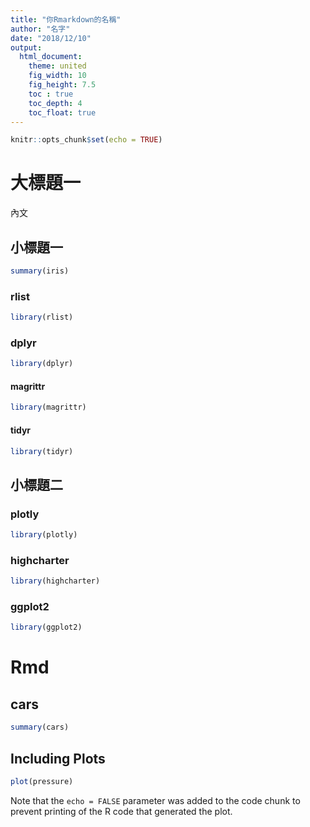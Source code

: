 ```yaml
---
title: "你Rmarkdown的名稱"
author: "名字"
date: "2018/12/10"
output:
  html_document:
    theme: united
    fig_width: 10
    fig_height: 7.5
    toc : true
    toc_depth: 4
    toc_float: true
---
```


```r
knitr::opts_chunk$set(echo = TRUE)
```
# 大標題一

內文

## 小標題一

```r
summary(iris)
```

### rlist

```r
library(rlist)
```

### dplyr

```r
library(dplyr)
```

#### magrittr

```r
library(magrittr)
```

#### tidyr

```r
library(tidyr)
```

## 小標題二

### plotly

```r
library(plotly)
```

### highcharter

```r
library(highcharter)
```

### ggplot2

```r
library(ggplot2)
```

# Rmd

## cars
```r
summary(cars)
```

## Including Plots

```r
plot(pressure)
```

Note that the `echo = FALSE` parameter was added to the code chunk to prevent printing of the R code that generated the plot.
